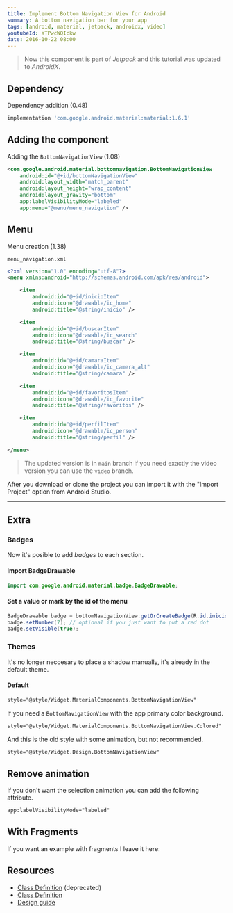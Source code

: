 ```yaml
---
title: Implement Bottom Navigation View for Android
summary: A bottom navigation bar for your app
tags: [android, material, jetpack, androidx, video]
youtubeId: aTPwcWQIckw
date: 2016-10-22 08:00
---
```


<YouTube videoId="aTPwcWQIckw" />

> Now this component is part of _Jetpack_ and this tutorial was updated to _AndroidX_.

## Dependency

Dependency addition (0.48)

```groovy
implementation 'com.google.android.material:material:1.6.1'
```

## Adding the component

Adding the `BottomNavigationView` (1.08)

```xml
<com.google.android.material.bottomnavigation.BottomNavigationView
    android:id="@+id/bottomNavigationView"
    android:layout_width="match_parent"
    android:layout_height="wrap_content"
    android:layout_gravity="bottom"
    app:labelVisibilityMode="labeled"
    app:menu="@menu/menu_navigation" />
```

## Menu

Menu creation (1.38)

`menu_navigation.xml`

```xml
<?xml version="1.0" encoding="utf-8"?>
<menu xmlns:android="http://schemas.android.com/apk/res/android">

    <item
        android:id="@+id/inicioItem"
        android:icon="@drawable/ic_home"
        android:title="@string/inicio" />

    <item
        android:id="@+id/buscarItem"
        android:icon="@drawable/ic_search"
        android:title="@string/buscar" />

    <item
        android:id="@+id/camaraItem"
        android:icon="@drawable/ic_camera_alt"
        android:title="@string/camara" />

    <item
        android:id="@+id/favoritosItem"
        android:icon="@drawable/ic_favorite"
        android:title="@string/favoritos" />

    <item
        android:id="@+id/perfilItem"
        android:icon="@drawable/ic_person"
        android:title="@string/perfil" />

</menu>
```

<GitHub repo="BottomNavigationViewSample" />

> The updated version is in `main` branch if you need exactly the video version you can use the `video` branch.

After you download or clone the project you can import it with the "Import Project" option from Android Studio.

---

## Extra

### Badges

Now it's posible to add _badges_ to each section.

#### Import BadgeDrawable

```java
import com.google.android.material.badge.BadgeDrawable;
```

#### Set a value or mark by the id of the menu

```java
BadgeDrawable badge = bottomNavigationView.getOrCreateBadge(R.id.inicioItem);
badge.setNumber(7); // optional if you just want to put a red dot
badge.setVisible(true);
```

### Themes

It's no longer neccesary to place a shadow manually, it's already in the default theme.

#### Default

```xml
style="@style/Widget.MaterialComponents.BottomNavigationView"
```

If you need a `BottomNavigationView` with the app primary color background.

```xml
style="@style/Widget.MaterialComponents.BottomNavigationView.Colored"
```

And this is the old style with some animation, but not recommended.

```xml
style="@style/Widget.Design.BottomNavigationView"
```

## Remove animation

If you don't want the selection animation you can add the following attribute.

```xml
app:labelVisibilityMode="labeled"
```

## With Fragments

If you want an example with fragments I leave it here:

<GitHub repo="BottomNavigationViewSample" branch="fragments" />

## Resources

- [Class Definition](https://developer.android.com/reference/android/support/design/widget/BottomNavigationView.html) (deprecated)
- [Class Definition](https://developer.android.com/reference/com/google/android/material/bottomnavigation/BottomNavigationView)
- [Design guide](https://material.io/design/components/bottom-navigation.html)
